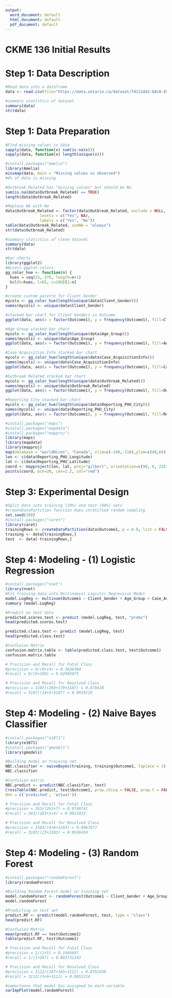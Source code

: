 ---
output:
  word_document: default
  html_document: default
  pdf_document: default
---

# CKME 136 Initial Results

# Step 1: Data Description

```{r}
#Read data into a dataframe
data <- read.csv(file="https://data.ontario.ca/dataset/f4112442-bdc8-45d2-be3c-12efae72fb27/resource/455fd63b-603d-4608-8216-7d8647f43350/download/conposcovidloc.csv",header=T,sep=",",na.strings=c(""," ","NA"))

#summary statistics of dataset
summary(data)
str(data)
```

# Step 1: Data Preparation

```{r}
#Find missing values in data
sapply(data, function(x) sum(is.na(x)))
sapply(data, function(x) length(unique(x)))

#install.packages("Amelia")
library(Amelia)
missmap(data, main = "Missing values vs observed")
#4% of data is missing

#Outbreak Related has "missing values" but should be No
sum(is.na(data$Outbreak_Related) == TRUE)
length(data$Outbreak_Related)

#Replace NA with No
data$Outbreak_Related <- factor(data$Outbreak_Related, exclude = NULL, 
               levels = c("Yes", NA), 
               labels = c("Yes", "No"))
table(data$Outbreak_Related, useNA = "always")
str(data$Outbreak_Related)

#summary statistics of clean dataset
summary(data)
str(data)

#bar charts
library(ggplot2)
#Access ggplot-colors
gg_color_hue <- function(n) {
  hues = seq(15, 375, length=n+1)
  hcl(h=hues, l=65, c=100)[1:n]
}

#create custom palette for Client Gender
mycols <- gg_color_hue(length(unique(data$Client_Gender)))
names(mycols) <- unique(data$Client_Gender)

#stacked bar chart for Client Genders in Outcome
ggplot(data, aes(x = factor(Outcome1), y = frequency(Outcome1), fill=Client_Gender)) + geom_bar(stat = 'identity') + scale_fill_manual(values = mycols)

#Age Group stacked bar chart
mycols <- gg_color_hue(length(unique(data$Age_Group)))
names(mycols) <- unique(data$Age_Group)
ggplot(data, aes(x = factor(Outcome1), y = frequency(Outcome1), fill=Age_Group)) + geom_bar(stat = 'identity') + scale_fill_manual(values = mycols)

#Case Acquisition Info stacked bar chart
mycols <- gg_color_hue(length(unique(data$Case_AcquisitionInfo)))
names(mycols) <- unique(data$Case_AcquisitionInfo)
ggplot(data, aes(x = factor(Outcome1), y = frequency(Outcome1), fill=Case_AcquisitionInfo)) + geom_bar(stat = 'identity') + scale_fill_manual(values = mycols)

#Outbreak Related stacked bar chart
mycols <- gg_color_hue(length(unique(data$Outbreak_Related)))
names(mycols) <- unique(data$Outbreak_Related)
ggplot(data, aes(x = factor(Outcome1), y = frequency(Outcome1), fill=Outbreak_Related)) + geom_bar(stat = 'identity') + scale_fill_manual(values = mycols)

#Reporting City stacked bar chart
mycols <- gg_color_hue(length(unique(data$Reporting_PHU_City)))
names(mycols) <- unique(data$Reporting_PHU_City)
ggplot(data, aes(x = factor(Outcome1), y = frequency(Outcome1), fill=Reporting_PHU_City)) + geom_bar(stat = 'identity') + scale_fill_manual(values = mycols)

#install.packages("maps")
#install.packages("mapdata")
#install.packages("mapproj")
library(maps)
library(mapdata)
library(mapproj)
map(database = "worldHires", "Canada", xlim=c(-140,-110),ylim=c(48,64), col="grey80", fill=TRUE, projection="gilbert", orientation= c(90,0,225))
lon <- c(data$Reporting_PHU_Longitude)
lat <- c(data$Reporting_PHU_Latitude)
coord <- mapproject(lon, lat, proj="gilbert", orientation=c(90, 0, 225))  #convert points to projected lat/long
points(coord, pch=20, cex=1.2, col="red")
```
# Step 3: Experimental Design

```{r}
#Split data into training (10%) and test (90%) sets
#createDataPartition function does stratified random sampling
set.seed(100)
#install.packages("caret")
library(caret)
trainingRows <- createDataPartition(data$Outcome1, p = 0.9, list = FALSE)
training <- data[trainingRows,]
test  <- data[-trainingRows,]
```

# Step 4: Modeling - (1) Logistic Regression

```{r}
#install.packages("nnet")
library(nnet)
#Fit training data into Multinomial Logistic Regression Model
model.LogReg <- multinom(Outcome1 ~ Client_Gender + Age_Group + Case_AcquisitionInfo + Outbreak_Related + Reporting_PHU_City, data=training)
summary (model.LogReg)

#Predict on test data
predicted.scores.test <- predict (model.LogReg, test, "probs")
head(predicted.scores.test)

predicted.class.test <- predict (model.LogReg, test)
head(predicted.class.test)

#Confusion Matrix
confusion.matrix.table <- table(predicted.class.test, test$Outcome1)
confusion.matrix.table

# Precision and Recall for Fatal Class
#precision = 8/(8+14) = 0.3636364
#recall = 8/(8+260) = 0.02985075

# Precision and Recall for Resolved Class
#precision = 3107/(260+170+3107) = 0.878428
#recall = 3107/(14+5+3107) = 0.9939219
```

# Step 4: Modeling - (2) Naive Bayes Classifier

```{r}
#install.packages("e1071")
library(e1071)
#install.packages("gmodels")
library(gmodels)

#Building model on training set
NBC.classifier <- naiveBayes(training, training$Outcome1, laplace = 1)
NBC.classifier

#Confusion matrix
NBC.predict <- predict(NBC.classifier, test)
CrossTable(NBC.predict, test$Outcome1, prop.chisq = FALSE, prop.t = FALSE, prop.r = FALSE,
dnn = c('predicted', 'actual'))

# Precision and Recall for Fatal Class
#precision = 263/(263+7) = 0.9740741
#recall = 263/(263+1+4) = 0.9813433

# Precision and Recall for Resolved Class
#precision = 3103/(4+6+3103) = 0.9967877
#recall = 3103/(23+3103) = 0.9926424
```

# Step 4: Modeling - (3) Random Forest

```{r}
#install.packages("randomForest")
library(randomForest)

#Building Random Forest model on training set
model.randomForest <- randomForest(Outcome1 ~ Client_Gender + Age_Group + Case_AcquisitionInfo + Outbreak_Related + Reporting_PHU_City, data=training, importance = TRUE)
model.randomForest

#Predicting on test set
predict.RF <- predict(model.randomForest, test, type = "class")
head(predict.RF)

#Confusion Matrix
mean(predict.RF == test$Outcome1)
table(predict.RF, test$Outcome1)

# Precision and Recall for Fatal Class
#precision = 1/(1+5) = 0.1666667
#recall = 1/(1+267) = 0.003731343

# Precision and Recall for Resolved Class
#precision = 3112/(267+165+3112) = 0.8781038
#recall = 3112/(5+9+3112) = 0.9955214

#importance that model has assigned to each variable
varImpPlot(model.randomForest)

```


